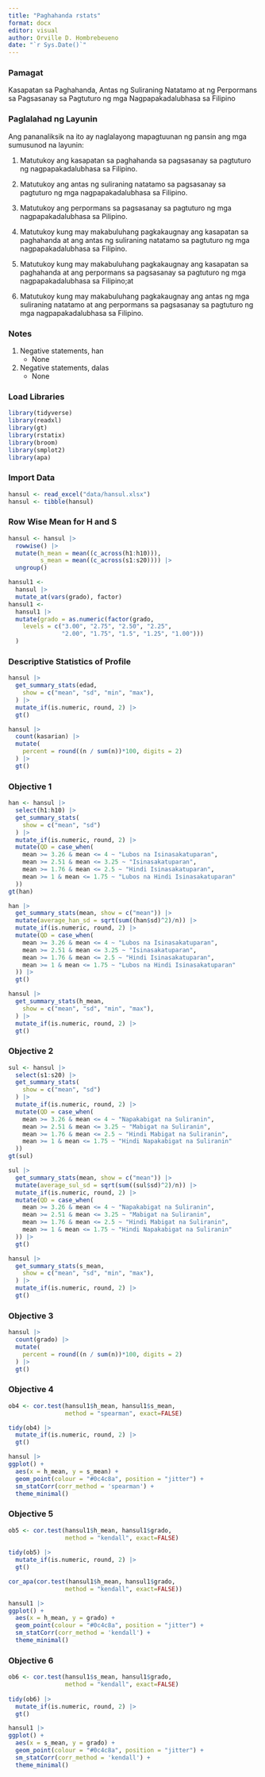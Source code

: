 ```yaml
---
title: "Paghahanda rstats"
format: docx
editor: visual
author: Orville D. Hombrebeueno
date: "`r Sys.Date()`"
---
```


### Pamagat

Kasapatan sa Paghahanda, Antas ng Suliraning Natatamo at ng Perpormans sa Pagsasanay sa Pagtuturo ng mga Nagpapakadalubhasa sa Filipino

### Paglalahad ng Layunin

Ang pananaliksik na ito ay naglalayong mapagtuunan ng pansin ang mga sumusunod na layunin:

1.  Matutukoy ang kasapatan sa paghahanda sa pagsasanay sa pagtuturo ng nagpapakadalubhasa sa Filipino.

2.  Matutukoy ang antas ng suliraning natatamo sa pagsasanay sa pagtuturo ng mga nagpapakadalubhasa sa Filipino.

3.  Matutukoy ang perpormans sa pagsasanay sa pagtuturo ng mga nagpapakadalubhasa sa Pilipino.

4.  Matutukoy kung may makabuluhang pagkakaugnay ang kasapatan sa paghahanda at ang antas ng suliraning natatamo sa pagtuturo ng mga nagpapakadalubhasa sa Filipino.

5.  Matutukoy kung may makabuluhang pagkakaugnay ang kasapatan sa paghahanda at ang perpormans sa pagsasanay sa pagtuturo ng mga nagpapakadalubhasa sa Filipino;at

6.  Matutukoy kung may makabuluhang pagkakaugnay ang antas ng mga suliraning natatamo at ang perpormans sa pagsasanay sa pagtuturo ng mga nagpapakadalubhasa sa Filipino.

### Notes

1.  Negative statements, han
    -   None
2.  Negative statements, dalas
    -   None

### Load Libraries

```r
library(tidyverse)
library(readxl)
library(gt)
library(rstatix)
library(broom)
library(smplot2)
library(apa)
```

### Import Data

```r
hansul <- read_excel("data/hansul.xlsx")
hansul <- tibble(hansul)
```

### Row Wise Mean for H and S

```r
hansul <- hansul |>
  rowwise() |>
  mutate(h_mean = mean((c_across(h1:h10))),
         s_mean = mean((c_across(s1:s20)))) |>
  ungroup()

hansul1 <-
  hansul |>
  mutate_at(vars(grado), factor)
hansul1 <- 
  hansul1 |>
  mutate(grado = as.numeric(factor(grado,
    levels = c("3.00", "2.75", "2.50", "2.25",
               "2.00", "1.75", "1.5", "1.25", "1.00")))
  )
```

### Descriptive Statistics of Profile

```r
hansul |>
  get_summary_stats(edad,
    show = c("mean", "sd", "min", "max"),
  ) |>
  mutate_if(is.numeric, round, 2) |>
  gt()
```

```r
hansul |>
  count(kasarian) |>
  mutate(
    percent = round((n / sum(n))*100, digits = 2)
  ) |>
  gt()
```

### Objective 1

```r
han <- hansul |>
  select(h1:h10) |>
  get_summary_stats(
    show = c("mean", "sd")
  ) |>
  mutate_if(is.numeric, round, 2) |>
  mutate(QD = case_when(
    mean >= 3.26 & mean <= 4 ~ "Lubos na Isinasakatuparan",
    mean >= 2.51 & mean <= 3.25 ~ "Isinasakatuparan",
    mean >= 1.76 & mean <= 2.5 ~ "Hindi Isinasakatuparan",
    mean >= 1 & mean <= 1.75 ~ "Lubos na Hindi Isinasakatuparan"
  ))
gt(han)
```

```r
han |>
  get_summary_stats(mean, show = c("mean")) |>
  mutate(average_han_sd = sqrt(sum((han$sd)^2)/n)) |>
  mutate_if(is.numeric, round, 2) |>
  mutate(QD = case_when(
    mean >= 3.26 & mean <= 4 ~ "Lubos na Isinasakatuparan",
    mean >= 2.51 & mean <= 3.25 ~ "Isinasakatuparan",
    mean >= 1.76 & mean <= 2.5 ~ "Hindi Isinasakatuparan",
    mean >= 1 & mean <= 1.75 ~ "Lubos na Hindi Isinasakatuparan"
  )) |>
  gt()
```

```r
hansul |>
  get_summary_stats(h_mean,
    show = c("mean", "sd", "min", "max"),
  ) |>
  mutate_if(is.numeric, round, 2) |>
  gt()
```

### Objective 2

```r
sul <- hansul |>
  select(s1:s20) |>
  get_summary_stats(
    show = c("mean", "sd")
  ) |>
  mutate_if(is.numeric, round, 2) |>
  mutate(QD = case_when(
    mean >= 3.26 & mean <= 4 ~ "Napakabigat na Suliranin",
    mean >= 2.51 & mean <= 3.25 ~ "Mabigat na Suliranin",
    mean >= 1.76 & mean <= 2.5 ~ "Hindi Mabigat na Suliranin",
    mean >= 1 & mean <= 1.75 ~ "Hindi Napakabigat na Suliranin"
  ))
gt(sul)
```

```r
sul |>
  get_summary_stats(mean, show = c("mean")) |>
  mutate(average_sul_sd = sqrt(sum((sul$sd)^2)/n)) |>
  mutate_if(is.numeric, round, 2) |>
  mutate(QD = case_when(
    mean >= 3.26 & mean <= 4 ~ "Napakabigat na Suliranin",
    mean >= 2.51 & mean <= 3.25 ~ "Mabigat na Suliranin",
    mean >= 1.76 & mean <= 2.5 ~ "Hindi Mabigat na Suliranin",
    mean >= 1 & mean <= 1.75 ~ "Hindi Napakabigat na Suliranin"
  )) |>
  gt()
```

```r
hansul |>
  get_summary_stats(s_mean,
    show = c("mean", "sd", "min", "max"),
  ) |>
  mutate_if(is.numeric, round, 2) |>
  gt()
```

### Objective 3

```r
hansul |>
  count(grado) |>
  mutate(
    percent = round((n / sum(n))*100, digits = 2)
  ) |>
  gt()
```

### Objective 4

```r
ob4 <- cor.test(hansul1$h_mean, hansul1$s_mean,
                method = "spearman", exact=FALSE)

tidy(ob4) |>
  mutate_if(is.numeric, round, 2) |>
  gt()
```

```r
hansul |>
ggplot() +
  aes(x = h_mean, y = s_mean) +
  geom_point(colour = "#0c4c8a", position = "jitter") +
  sm_statCorr(corr_method = 'spearman') +
  theme_minimal()
```

### Objective 5

```r
ob5 <- cor.test(hansul1$h_mean, hansul1$grado,
                method = "kendall", exact=FALSE)
  
tidy(ob5) |>
  mutate_if(is.numeric, round, 2) |>
  gt()
```

```r
cor_apa(cor.test(hansul1$h_mean, hansul1$grado,
                method = "kendall", exact=FALSE))
```

```r
hansul1 |>
ggplot() +
  aes(x = h_mean, y = grado) +
  geom_point(colour = "#0c4c8a", position = "jitter") +
  sm_statCorr(corr_method = 'kendall') +
  theme_minimal()
```

### Objective 6

```r
ob6 <- cor.test(hansul1$s_mean, hansul1$grado,
                method = "kendall", exact=FALSE)
  
tidy(ob6) |>
  mutate_if(is.numeric, round, 2) |>
  gt()
```

```r
hansul1 |>
ggplot() +
  aes(x = s_mean, y = grado) +
  geom_point(colour = "#0c4c8a", position = "jitter") +
  sm_statCorr(corr_method = 'kendall') +
  theme_minimal()
```
